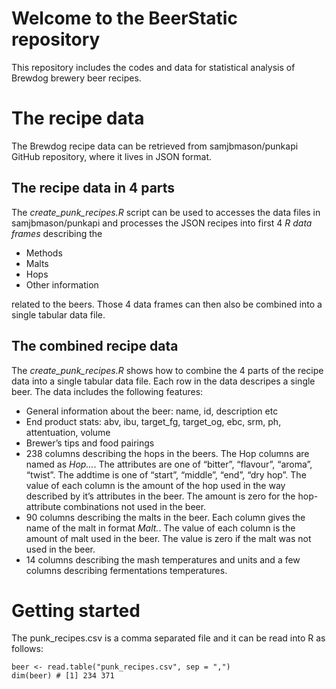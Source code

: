 # Welcome to the BeerStatic repository

This repository includes the codes and data for statistical analysis of Brewdog brewery beer recipes.

# The recipe data

The Brewdog recipe data can be retrieved from samjbmason/punkapi GitHub repository, where it lives in JSON format. 

## The recipe data in 4 parts

The *create_punk_recipes.R* script can be used to accesses the data files in samjbmason/punkapi and processes the JSON recipes into first 4 *R data frames* describing the

- Methods
- Malts
- Hops
- Other information

related to the beers. Those 4 data frames can then also be combined into a single tabular data file. 

## The combined recipe data

The *create_punk_recipes.R* shows how to combine the 4 parts of the recipe data into a single tabular data file. Each row in the data descripes a single beer. The data includes the following features:

- General information about the beer: name, id, description etc
- End product stats: abv, ibu, target_fg, target_og, ebc, srm, ph, attentuation, volume
- Brewer's tips and food pairings
- 238 columns describing the hops in the beers. The Hop columns are named as *Hop.<hop_name>.<hop_attribute>.<hop_addtime>*. The attributes are one of "bitter", "flavour", "aroma", "twist". The addtime is one of "start", "middle", "end", "dry hop". The value of each column is the amount of the hop used in the way described by it's attributes in the beer. The amount is zero for the hop-attribute combinations not used in the beer.
- 90 columns describing the malts in the beer. Each column gives the name of the malt in format *Malt.<malt_name>*. The value of each column is the amount of malt used in the beer. The value is zero if the malt was not used in the beer.
- 14 columns describing the mash temperatures and units and a few columns describing fermentations temperatures. 

# Getting started

The punk_recipes.csv is a comma separated file and it can be read into R as follows:

```
beer <- read.table("punk_recipes.csv", sep = ",")
dim(beer) # [1] 234 371
```

